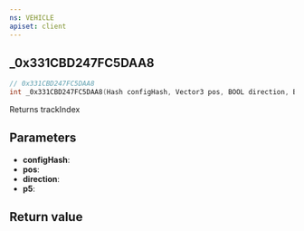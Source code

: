 ```yaml
---
ns: VEHICLE
apiset: client
---
```

## _0x331CBD247FC5DAA8

```c
// 0x331CBD247FC5DAA8
int _0x331CBD247FC5DAA8(Hash configHash, Vector3 pos, BOOL direction, BOOL p5);
```

Returns trackIndex

## Parameters
* **configHash**:
* **pos**:
* **direction**:
* **p5**:

## Return value